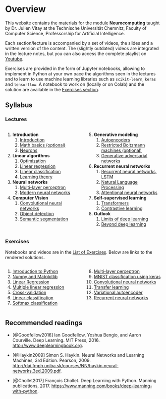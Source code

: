 # Overview {.unnumbered}

This website contains the materials for the module **Neurocomputing** taught by Dr. Julien Vitay at the Technische Universität Chemnitz, Faculty of Computer Science, Professorship for Artificial Intelligence. 

Each section/lecture is accompanied by a set of videos, the slides and a written version of the content. The (slightly outdated) videos are integrated in the lecture notes, but you can also access the complete playlist on [Youtube](https://www.youtube.com/playlist?list=PLIEjdhhAF7ULrnVFYX3Alx3Cv0Wv9ybgU).

Exercises are provided in the form of Jupyter notebooks, allowing to implement in Python at your own pace the algorithms seen in the lectures and to learn to use machine learning libraries such as `scikit-learn`, `keras` and `tensorflow`. A notebook to work on (locally or on Colab) and the solution are available in the [Exercises section](exercises/Content.qmd). 


## Syllabus

### Lectures

::: {.columns}
::: {.column width=50%}

1. **Introduction**
    1. [Introduction](notes/1.1-Introduction.qmd)
    2. [Math basics (optional)](notes/1.2-Math.qmd)
    3. [Neurons](notes/1.3-Neurons.qmd)
2. **Linear algorithms**
    1. [Optimization](notes/2.1-Optimization.qmd)
    2. [Linear regression](notes/2.2-LinearRegression.qmd)
    3. [Linear classification](notes/2.3-LinearClassification.qmd)
    4. [Learning theory](notes/2.4-LearningTheory.qmd)
3. **Neural networks**
    1. [Multi-layer perceptron](notes/3.1-NeuralNetworks.qmd)
    2. [Modern neural networks](notes/3.2-DNN.qmd)
4. **Computer Vision**
    1. [Convolutional neural networks](notes/4.1-CNN.qmd)
    2. [Object detection](notes/4.2-ObjectDetection.qmd)
    3. [Semantic segmentation](notes/4.3-SemanticSegmentation.qmd)


:::
::: {.column width=50%}

5. **Generative modeling**
    1. [Autoencoders](notes/5.1-Autoencoders.qmd)
    2. [Restricted Boltzmann machines (optional)](notes/5.2-RBM.qmd)
    3. [Generative adversarial networks](notes/5.3-GAN.qmd)
6. **Recurrent neural networks**
    1. [Recurrent neural networks, LSTM](notes/6.1-RNN.qmd)
    2. [Natural Language Processing](notes/6.2-NLP.qmd)
    3. [Attentional neural networks](notes/6.3-Attention.qmd)
7. **Self-supervised learning**
    1. [Transformers](notes/7.1-Transformers.qmd)
    2. [Contrastive learning](notes/7.2-ContrastiveLearning.qmd)
8. **Outlook**
    1. [Limits of deep learning](notes/8.1-Limits.qmd)
    2. [Beyond deep learning](notes/8.2-Beyond.qmd)

:::
:::

### Exercises

Notebooks and videos are in the [List of Exercises](exercises/Content.qmd). Below are links to the rendered solutions.

::: {.columns}
::: {.column width=50%}

1. [Introduction to Python](exercises/1-Python-solution.ipynb)
2. [Numpy and Matplotlib](exercises/2-Numpy-solution.ipynb)
3. [Linear Regression](exercises/3-LinearRegression-solution.ipynb)
4. [Multiple linear regression](exercises/4-MLR-solution.ipynb)
5. [Cross-validation](exercises/5-Crossvalidation-solution.ipynb)
6. [Linear classification](exercises/6-LinearClassification-solution.ipynb)
7. [Softmax classification](exercises/7-SoftmaxClassifier-solution.ipynb)

:::
::: {.column width=50%}

8. [Multi-layer perceptron](exercises/8-MLP-solution.ipynb)
9. [MNIST classification using keras](exercises/9-MNIST-solution.ipynb)
10. [Convolutional neural networks](exercises/10-CNN-solution.ipynb)
11. [Transfer learning](exercises/11-TransferLearning-solution.ipynb)
12. [Variational autoencoder](exercises/12-VAE-solution.ipynb)
13. [Recurrent neural networks](exercises/13-RNN-solution.ipynb)

:::
:::

## Recommended readings

* [@Goodfellow2016] Ian Goodfellow, Yoshua Bengio, and Aaron Courville. Deep Learning. MIT Press, 2016. <http://www.deeplearningbook.org>.

* [@Haykin2009] Simon S. Haykin. Neural Networks and Learning Machines, 3rd Edition. Pearson, 2009. <http://dai.fmph.uniba.sk/courses/NN/haykin.neural-networks.3ed.2009.pdf>.

* [@Chollet2017] François Chollet. Deep Learning with Python. Manning publications, 2017. <https://www.manning.com/books/deep-learning-with-python>.
